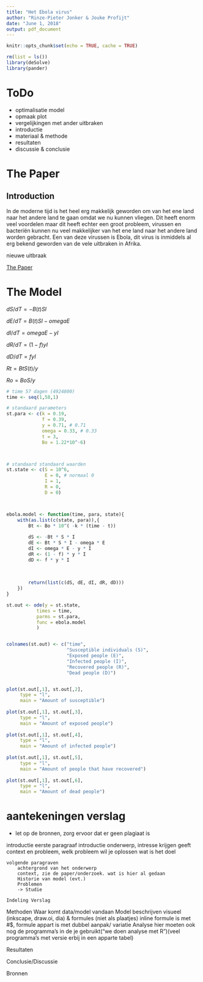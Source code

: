 ```yaml
---
title: "Het Ebola virus"
author: "Rinze-Pieter Jonker & Jouke Profijt"
date: "June 1, 2018"
output: pdf_document
---
```


```r
knitr::opts_chunk$set(echo = TRUE, cache = TRUE)
```

```r
rm(list = ls())
library(deSolve)
library(pander)
```
# ToDo

* optimalisatie model
* opmaak plot
* vergelijkingen met ander uitbraken
* introductie
* materiaal & methode
* resultaten
* discussie & conclusie


\pagebreak

\tableofcontents

\pagebreak

# The Paper

## Introduction

In de moderne tijd is het heel erg makkelijk geworden om van het ene land naar het andere land te gaan omdat we nu kunnen vliegen. Dit heeft enorm veel voordelen maar dit heeft echter een groot probleem, virussen en bacteriën kunnen nu veel makkelijker van het ene land naar het andere land worden gebracht. Een van deze virussen is Ebola, dit virus is inmiddels al erg bekend geworden van de vele uitbraken in Afrika.


nieuwe uitbraak




    


[The Paper](https://www.sciencedirect.com/science/article/pii/S1755436515000341)

\pagebreak

# The Model

$dS/dT = -B(t)SI$

$dE/dT = B(t)SI - omegaE$

$dI/dT = omegaE - yI$

$dR/dT = (1-f)yI$

$dD/dT = fyI$

$Rt = BtS(t)/y$

$Ro = BoS/y$

```r
# time 57 dagen (4924800)
time <- seq(1,58,1)

# standaard parameters
st.para <- c(k = 0.19,
             f = 0.39,
             y = 0.71, # 0.71
             omega = 0.33, # 0.33
             t = 3,
             Bo = 1.22*10^-6)



# standaard standaard waarden
st.state <- c(S = 10^6,
              E = 0, # normaal 0
              I = 1,
              R = 0,
              D = 0)



ebola.model <- function(time, para, state){
    with(as.list(c(state, para)),{
        Bt <- Bo * 10^( -k * (time - t))
        
        dS <- -Bt * S * I 
        dE <- Bt * S * I - omega * E
        dI <- omega * E - y * I
        dR <- (1 - f) * y * I
        dD <- f * y * I
        
        
        
        return(list(c(dS, dE, dI, dR, dD)))
    })
}

st.out <- ode(y = st.state,
           times = time,
           parms = st.para,
           func = ebola.model
           )


colnames(st.out) <- c("time",
                      "Susceptible individuals (S)",
                      "Exposed people (E)", 
                      "Infected people (I)",
                      "Recovered people (R)",
                      "Dead people (D)")


plot(st.out[,1], st.out[,2],
     type = "l",
     main = "Amount of susceptible")
    
plot(st.out[,1], st.out[,3],
     type = "l",
     main = "Amount of exposed people")
    
plot(st.out[,1], st.out[,4],
     type = "l",
     main = "Amount of infected people")
    
plot(st.out[,1], st.out[,5],
     type = "l",
     main = "Amount of people that have recovered")
    
plot(st.out[,1], st.out[,6],
     type = "l",
     main = "Amount of dead people")

```

\pagebreak

# aantekeningen verslag
 * let op de bronnen, zorg ervoor dat er geen plagiaat is
 
introductie
    eerste paragraaf
        introductie onderwerp, intresse krijgen
        geeft context en probleem, welk probleem wil je oplossen
        wat is het doel
        
    volgende paragraven
        achtergrond van het onderwerp
        context, zie de paper/onderzoek. wat is hier al gedaan
        Historie van model (evt.)
        Problemen
        -> Studie
    
    Indeling Verslag

Methoden
    Waar komt data/model vandaan
    Model beschrijven visueel (inkscape, draw.oi, dia) & formules (niet als plaatjes)
    inline formule is met #$, formule appart is met dubbel
    aanpak/ variatie
    Analyse
    hier moeten ook nog de programma's in de je gebruikt("we doen analyse met R")(veel programma's met versie erbij in een apparte tabel)
    
Resultaten

Conclusie/Discussie

Bronnen